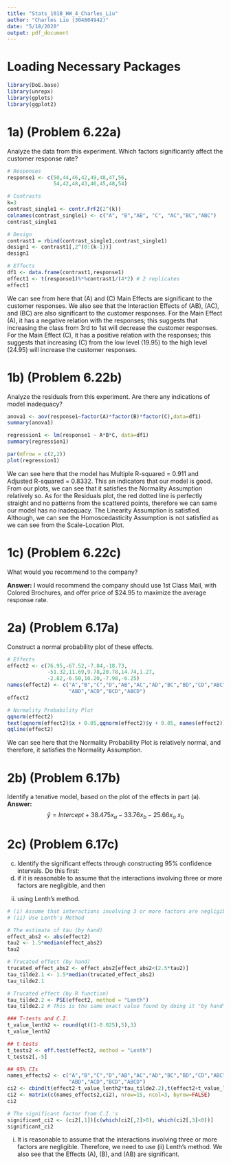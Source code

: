 ---
title: "Stats_101B_HW_4_Charles_Liu"
author: "Charles Liu (304804942)"
date: "5/18/2020"
output: pdf_document
---

# Loading Necessary Packages
```{r, message=FALSE}
library(DoE.base)
library(unrepx)
library(gplots)
library(ggplot2)
```



# 1a) (Problem 6.22a)
Analyze the data from this experiment. Which factors significantly affect the customer response rate?
```{r}
# Responses
response1 <- c(50,44,46,42,49,48,47,56,
               54,42,48,43,46,45,48,54)

# Contrasts
k=3
contrast_single1 <- contr.FrF2(2^(k))
colnames(contrast_single1) <- c("A", "B","AB", "C", "AC","BC","ABC")
contrast_single1

# Design
contrast1 = rbind(contrast_single1,contrast_single1)
design1 <- contrast1[,2^(0:(k-1))]
design1

# Effects
df1 <- data.frame(contrast1,response1)
effect1 <- t(response1)%*%contrast1/(4*2) # 2 replicates
effect1
```

We can see from here that (A) and (C) Main Effects are significant to the customer responses. We also see that the Interaction Effects of (AB), (AC), and (BC) are also significant to the customer responses. For the Main Effect (A), it has a negative relation with the responses; this suggests that increasing the class from 3rd to 1st will decrease the customer responses. For the Main Effect (C), it has a positive relation with the responses; this suggests that increasing (C) from the low level (19.95) to the high level (24.95) will increase the customer responses.


# 1b) (Problem 6.22b)
Analyze the residuals from this experiment. Are there any indications of model inadequacy?
```{r}
anova1 <- aov(response1~factor(A)*factor(B)*factor(C),data=df1)
summary(anova1)

regression1 <- lm(response1 ~ A*B*C, data=df1)
summary(regression1)

par(mfrow = c(2,2))
plot(regression1)
```

We can see here that the model has Multiple R-squared = 0.911 and Adjusted R-squared = 0.8332. This an indicators that our model is good. From our plots, we can see that it satisfies the Normality Assumption relatively so. As for the Residuals plot, the red dotted line is perfectly straight and no patterns from the scattered points, therefore we can same our model has no inadequacy. The Linearity Assumption is satisfied. Although, we can see the Homoscedasticity Assumption is not satisfied as we can see from the Scale-Location Plot.


# 1c) (Problem 6.22c)
What would you recommend to the company?  

**Answer:** I would recommend the company should use 1st Class Mail, with Colored Brochures, and offer price of $24.95 to maximize the average response rate.



# 2a) (Problem 6.17a)
Construct a normal probability plot of these effects.
```{r}
# Effects
effect2 <- c(76.95,-67.52,-7.84,-18.73,
             -51.32,11.69,9.78,20.78,14.74,1.27,
             -2.82,-6.50,10.20,-7.98,-6.25)
names(effect2) <- c("A","B","C","D","AB","AC","AD","BC","BD","CD","ABC",
                    "ABD","ACD","BCD","ABCD")
effect2

# Normality Probability Plot
qqnorm(effect2) 
text(qqnorm(effect2)$x + 0.05,qqnorm(effect2)$y + 0.05, names(effect2))
qqline(effect2)
```

We can see here that the Normality Probability Plot is relatively normal, and therefore, it satisfies the Normality Assumption.


# 2b) (Problem 6.17b)
Identify a tenative model, based on the plot of the effects in part (a).  
**Answer:**
$$\hat{y} = Intercept + 38.475{x_a} - 33.76{x_b} - 25.66{x_a \ x_b}$$


# 2c) (Problem 6.17c)
(c) Identify the significant effects through constructing 95% confidence intervals. Do this first:  
(i) if it is reasonable to assume that the interactions involving three or more factors are negligible, and then  
(ii) using Lenth’s method.
```{r}
# (i) Assume that interactions involving 3 or more factors are negligible
# (ii) Use Lenth's Method

# The estimate of tau (by hand)
effect_abs2 <- abs(effect2)
tau2 <- 1.5*median(effect_abs2)
tau2

# Trucated effect (by hand)
trucated_effect_abs2 <- effect_abs2[effect_abs2<(2.5*tau2)]
tau_tilde2.1 <- 1.5*median(trucated_effect_abs2)
tau_tilde2.1

# Trucated effect (by R function)
tau_tilde2.2 <- PSE(effect2, method = "Lenth")
tau_tilde2.2 # This is the same exact value found by doing it "by hand"

### T-tests and C.I.
t_value_lenth2 <- round(qt((1-0.025),5),3)
t_value_lenth2

## t-tests
t_tests2 <- eff.test(effect2, method = "Lenth")
t_tests2[,-5]

## 95% CIs
names_effects2 <- c("A","B","C","D","AB","AC","AD","BC","BD","CD","ABC",
                    "ABD","ACD","BCD","ABCD")
ci2 <- cbind(t(effect2-t_value_lenth2*tau_tilde2.2),t(effect2+t_value_lenth2*tau_tilde2.2))
ci2 <- matrix(c(names_effects2,ci2), nrow=15, ncol=3, byrow=FALSE)
ci2

# The significant factor from C.I.'s
significant_ci2 <- (ci2[,1])[c(which(ci2[,2]>0), which(ci2[,3]<0))]
significant_ci2
```

(i) It is reasonable to assume that the interactions involving three or more factors are negligible. Therefore, we need to use (ii) Lenth’s method. We also see that the Effects (A), (B), and (AB) are significant.